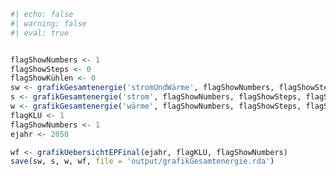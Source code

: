 ```r
#| echo: false
#| warning: false
#| eval: true


flagShowNumbers <- 1
flagShowSteps <- 0
flagShowKühlen <- 0
sw <- grafikGesamtenergie('stromUndWärme', flagShowNumbers, flagShowSteps, flagShowKühlen)
s <- grafikGesamtenergie('strom', flagShowNumbers, flagShowSteps, flagShowKühlen)
w <- grafikGesamtenergie('wärme', flagShowNumbers, flagShowSteps, flagShowKühlen)
flagKLU <- 1
flagShowNumbers <- 1
ejahr <- 2050

wf <- grafikUebersichtEPFinal(ejahr, flagKLU, flagShowNumbers)
save(sw, s, w, wf, file = 'output/grafikGesamtenergie.rda')




```




